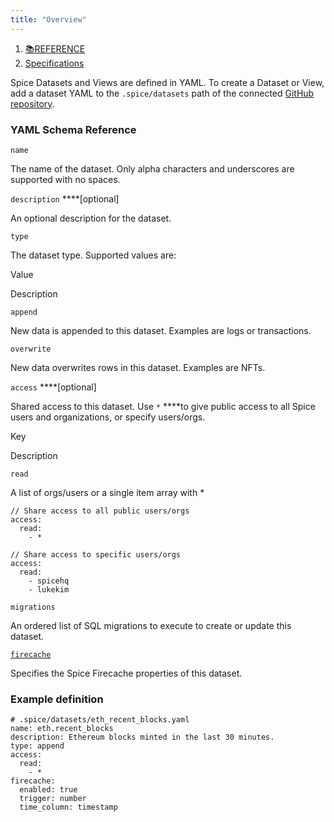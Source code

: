```yaml
---
title: "Overview"
---
```


1. [📚REFERENCE](/reference)
2. [Specifications](/reference/specifications)

Spice Datasets and Views are defined in YAML. To create a Dataset or View, add a dataset YAML to the `.spice/datasets` path of the connected [GitHub repository](/portal/apps/connect-github-repository).

### **YAML Schema Reference**

`name`

The name of the dataset. Only alpha characters and underscores are supported with no spaces.

`description`  ****\[optional]

An optional description for the dataset.

`type`

The dataset type. Supported values are:

Value

Description

`append`

New data is appended to this dataset. Examples are logs or transactions.

`overwrite`

New data overwrites rows in this dataset. Examples are NFTs.

`access`  ****\[optional]

Shared access to this dataset. Use `*`  ****to give public access to all Spice users and organizations, or specify users/orgs.

Key

Description

`read`

A list of orgs/users or a single item array with \*

```
// Share access to all public users/orgs
access:
  read:
    - *
```

```
// Share access to specific users/orgs
access:
  read:
    - spicehq
    - lukekim
```

`migrations`

An ordered list of SQL migrations to execute to create or update this dataset.

[`firecache`](/reference/specifications/dataset-and-view-yaml-specification/firecache)

Specifies the Spice Firecache properties of this dataset.

### Example definition

```
# .spice/datasets/eth_recent_blocks.yaml
name: eth.recent_blocks
description: Ethereum blocks minted in the last 30 minutes.
type: append
access:
  read:
    - *
firecache:
  enabled: true
  trigger: number
  time_column: timestamp
```
